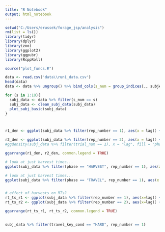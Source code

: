```yaml
---
title: "R Notebook"
output: html_notebook
---
```



```r
setwd("C:/Users/erussek/forage_jsp/analysis")
rm(list = ls())
library(tidyr)
library(dplyr)
library(zoo)
library(ggplot2)
library(ggpubr)
library(RcppRoll)

source("plot_funcs.R")
```


```r
data <- read.csv('data\\run1_data.csv')
head(data)
data <- data %>% ungroup() %>% bind_cols(s_num = group_indices(., subjectID))


```

```r

for (s in 1:10){
  subj_data <- data %>% filter(s_num == s)
  subj_data <- clean_subj_data(subj_data)
  plot_subj_basic(subj_data)  
}




```

```r

r1_den <- ggplot(subj_data %>% filter(rep_number == 1), aes(x = lag)) + geom_density(aes(fill = phase), alpha = 0.5) + facet_grid(n_travel_steps ~ travel_key_cond) + xlim(0,500)

r2_den <- ggplot(subj_data %>% filter(rep_number == 2), aes(x = lag)) + geom_density(aes(fill = phase), alpha = 0.5) + facet_grid(n_travel_steps ~ travel_key_cond) + xlim(0,500)
#ggdensity(subj_data %>% filter(trial_num == 1), x = "lag", fill = "phase", add = #"median", color = "phase")

ggarrange(r1_den, r2_den, common.legend = TRUE)

# look at just harvest times...
ggplot(subj_data %>% filter(phase == "HARVEST", rep_number == 1), aes(x = lag)) + geom_density(aes(fill = travel_key_cond), alpha = 0.5) + facet_grid(n_travel_steps ~ .) + xlim(0,500) + ggtitle("harvest period rts by condition")

# look at just harvest times...
ggplot(subj_data %>% filter(phase == "TRAVEL", rep_number == 1), aes(x = lag)) + geom_density(aes(fill = travel_key_cond), alpha = 0.5) + facet_grid(n_travel_steps ~ .) + xlim(0,500) + ggtitle("travel period rts by condition")


# effect of harvests on RTs?
rt_ts_r1 <- ggplot(subj_data %>% filter(rep_number == 1), aes(x=lag)) + geom_density(aes(fill = factor(n_travel_steps)), alpha = .8) + facet_grid(phase ~ travel_key_cond) + xlim(0,300) + geom_vline(aes(xintercept = 1))
rt_ts_r2 <- ggplot(subj_data %>% filter(rep_number == 2), aes(x=lag)) + geom_density(aes(fill = factor(n_travel_steps)), alpha = .8) + facet_grid(phase ~ travel_key_cond) + xlim(0,300) + geom_vline(aes(xintercept = 1))

ggarrange(rt_ts_r1, rt_ts_r2, common.legend = TRUE)
 
```
```r

subj_data %>% filter(travel_key_cond == "HARD", rep_number == 1)
```

